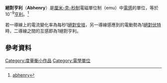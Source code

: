 {{NoteTA
|G1=物理學
|G2=Unit
}}
'''絕對亨利'''（'''Abhenry'''）是[[厘米-克-秒制|厘米-克-秒制]]電磁單位制（emu）中[[電感|電感]]的單位，等於10<sup>−9</sup>[[亨利|亨利]]。<ref>[http://www.thefreedictionary.com/abhenry abhenry]</ref>

若一導線上的電流變化率為每秒1[[絕對安培|絕對安培]]，另一導線感應到的電動勢為1[[絕對伏特|絕對伏特]]時，二導線之間的互感即為1絕對亨利。

==參考資料==
{{Reflist}}

[[Category:度量衡小作品|Category:度量衡小作品]]
[[Category:電學單位|Category:電學單位]]

{{measurement-stub}}